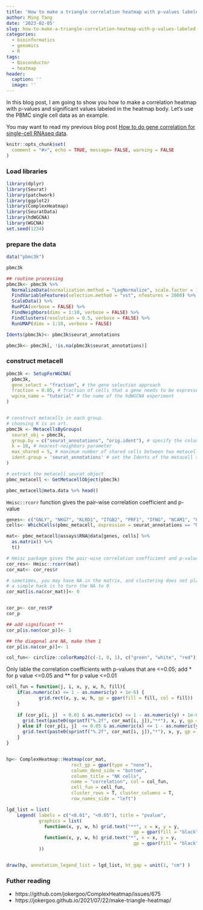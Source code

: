 ```yaml
---
title: 'How to make a triangle correlation heatmap with p-values labeled '
author: Ming Tang
date: '2023-02-05'
slug: how-to-make-a-triangle-correlation-heatmap-with-p-values-labeled
categories:
  - bioinformatics
  - genomics
  - R
tags:
  - Bioconductor
  - heatmap
header:
  caption: ''
  image: ''
---
```


In this blog post, I am going to show you how to make a correlation heatmap with p-values
and significant values labeled in the heatmap body. Let's use the PBMC single cell data 
as an example.

You may want to read my previous blog post [How to do gene correlation for single-cell RNAseq data](https://divingintogeneticsandgenomics.rbind.io/post/how-to-do-gene-correlation-for-single-cell-rnaseq-data-part-2-using-meta-cell/).


```r
knitr::opts_chunk$set(
  comment = "#>", echo = TRUE, message= FALSE, warning = FALSE
)
```

### Load libraries

```r
library(dplyr)
library(Seurat)
library(patchwork)
library(ggplot2)
library(ComplexHeatmap)
library(SeuratData)
library(hdWGCNA)
library(WGCNA)
set.seed(1234)
```


### prepare the data 

```r
data("pbmc3k")

pbmc3k

## routine processing
pbmc3k<- pbmc3k %>% 
  NormalizeData(normalization.method = "LogNormalize", scale.factor = 10000) %>%
  FindVariableFeatures(selection.method = "vst", nfeatures = 2000) %>%
  ScaleData() %>%
  RunPCA(verbose = FALSE) %>%
  FindNeighbors(dims = 1:10, verbose = FALSE) %>%
  FindClusters(resolution = 0.5, verbose = FALSE) %>%
  RunUMAP(dims = 1:10, verbose = FALSE)

Idents(pbmc3k)<- pbmc3k$seurat_annotations

pbmc3k<- pbmc3k[, !is.na(pbmc3k$seurat_annotations)]

```

### construct metacell

```r
pbmc3k <- SetupForWGCNA(
  pbmc3k,
  gene_select = "fraction", # the gene selection approach
  fraction = 0.05, # fraction of cells that a gene needs to be expressed in order to be included
  wgcna_name = "tutorial" # the name of the hdWGCNA experiment
)


# construct metacells in each group.
# choosing K is an art. 
pbmc3k <- MetacellsByGroups(
  seurat_obj = pbmc3k,
  group.by = c("seurat_annotations", "orig.ident"), # specify the columns in seurat_obj@meta.data to group by
  k = 10, # nearest-neighbors parameter
  max_shared = 5, # maximum number of shared cells between two metacells
  ident.group = 'seurat_annotations' # set the Idents of the metacell seurat object
)

# extract the metacell seurat object 
pbmc_metacell <- GetMetacellObject(pbmc3k)

pbmc_metacell@meta.data %>% head()
```

`Hmisc::rcorr` function gives the pair-wise correlation coefficient and p-value

```r

genes<- c("GNLY", "NKG7", "KLRD1", "ITGB2", "PRF1", "IFNG", "NCAM1", "FCGR3A", "CCR7", "CXCR3", "IL2RB")
cells<- WhichCells(pbmc_metacell, expression = seurat_annotations == "NK")

mat<- pbmc_metacell@assays$RNA@data[genes, cells] %>% 
  as.matrix() %>%
  t()

# Hmisc package gives the pair-wise correlation coefficient and p-value
cor_res<- Hmisc::rcorr(mat) 
cor_mat<- cor_res$r

# sometimes, you may have NA in the matrix, and clustering does not play well with it
# a simple hack is to turn the NA to 0
cor_mat[is.na(cor_mat)]<- 0


cor_p<- cor_res$P
cor_p

## add significant **
cor_p[is.nan(cor_p)]<- 1

## the diagonal are NA, make them 1 
cor_p[is.na(cor_p)]<- 1

col_fun<- circlize::colorRamp2(c(-1, 0, 1), c("green", "white", "red"))
```


Only lable the correlation coefficients with p-values that are <=0.05;
add * for p value <=0.05 and ** for p value <=0.01

```r
cell_fun = function(j, i, x, y, w, h, fill){
    if(as.numeric(x) <= 1 - as.numeric(y) + 1e-6) {
            grid.rect(x, y, w, h, gp = gpar(fill = fill, col = fill))
    }
  
    if (cor_p[i, j]  < 0.01 & as.numeric(x) <= 1 - as.numeric(y) + 1e-6){
      grid.text(paste0(sprintf("%.2f", cor_mat[i, j]),"**"), x, y, gp = gpar(fontsize = 10))
    } else if (cor_p[i, j]  <= 0.05 & as.numeric(x) <= 1 - as.numeric(y) + 1e-6){
      grid.text(paste0(sprintf("%.2f", cor_mat[i, j]),"*"), x, y, gp = gpar(fontsize = 10))
    }
}


hp<- ComplexHeatmap::Heatmap(cor_mat,
                        rect_gp = gpar(type = "none"),
                        column_dend_side = "bottom",
                        column_title = "NK cells",
                        name = "correlation", col = col_fun,
                        cell_fun = cell_fun,
                        cluster_rows = T, cluster_columns = T,
                        row_names_side = "left")

lgd_list = list(
    Legend( labels = c("<0.01", "<0.05"), title = "pvalue",
            graphics = list(
              function(x, y, w, h) grid.text("**", x = x, y = y,
                                               gp = gpar(fill = "black")),
              function(x, y, w, h) grid.text("*", x = x, y = y,
                                               gp = gpar(fill = "black")))
            ))


draw(hp, annotation_legend_list = lgd_list, ht_gap = unit(1, "cm") )
```

### Futher reading

* https://github.com/jokergoo/ComplexHeatmap/issues/675
* https://jokergoo.github.io/2021/07/22/make-triangle-heatmap/

